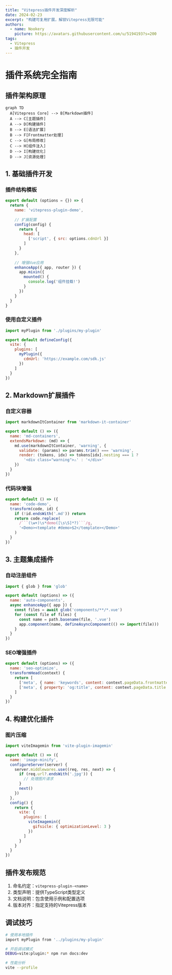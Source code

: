 ```yaml
---
title: "Vitepress插件开发深度解析"
date: 2024-02-23
excerpt: "构建可复用扩展，解锁Vitepress无限可能"
authors:
  - name: Nookery
    picture: https://avatars.githubusercontent.com/u/5194193?s=200
tags:
  - Vitepress
  - 插件开发
---
```


# 插件系统完全指南

## 插件架构原理
```mermaid
graph TD
  A[Vitepress Core] --> B[Markdown插件]
  A --> C[主题插件]
  A --> D[构建插件]
  B --> E[语法扩展]
  B --> F[Frontmatter处理]
  C --> G[布局修改]
  C --> H[组件注入]
  D --> I[构建优化]
  D --> J[资源处理]
```

## 1. 基础插件开发
### 插件结构模板
```javascript:plugins/my-plugin.js
export default (options = {}) => {
  return {
    name: 'vitepress-plugin-demo',
    
    // 扩展配置
    config(config) {
      return {
        head: [
          ['script', { src: options.cdnUrl }]
        ]
      }
    },
    
    // 增强Vue应用
    enhanceApp({ app, router }) {
      app.mixin({
        mounted() {
          console.log('组件挂载!')
        }
      })
    }
  }
}
```

### 使用自定义插件
```javascript:config.js
import myPlugin from './plugins/my-plugin'

export default defineConfig({
  vite: {
    plugins: [
      myPlugin({
        cdnUrl: 'https://example.com/sdk.js'
      })
    ]
  }
})
```

## 2. Markdown扩展插件
### 自定义容器
```javascript:plugins/md-containers.js
import markdownItContainer from 'markdown-it-container'

export default () => ({
  name: 'md-containers',
  extendsMarkdown: (md) => {
    md.use(markdownItContainer, 'warning', {
      validate: (params) => params.trim() === 'warning',
      render: (tokens, idx) => tokens[idx].nesting === 1 ? 
        '<div class="warning">⚠️' : '</div>'
    })
  }
})
```

### 代码块增强
```javascript:plugins/code-demo.js
export default () => ({
  name: 'code-demo',
  transform(code, id) {
    if (!id.endsWith('.md')) return
    return code.replace(
      /```(\w+)\s*demo([\s\S]*?)```/g,
      '<Demo><template #demo>$2</template></Demo>'
    )
  }
})
```

## 3. 主题集成插件
### 自动注册组件
```javascript:plugins/auto-components.js
import { glob } from 'glob'

export default (options) => ({
  name: 'auto-components',
  async enhanceApp({ app }) {
    const files = await glob('components/**/*.vue')
    for (const file of files) {
      const name = path.basename(file, '.vue')
      app.component(name, defineAsyncComponent(() => import(file)))
    }
  }
})
```

### SEO增强插件
```javascript:plugins/seo-optimize.js
export default (options) => ({
  name: 'seo-optimize',
  transformHead(context) {
    return [
      ['meta', { name: 'keywords', content: context.pageData.frontmatter.tags }],
      ['meta', { property: 'og:title', content: context.pageData.title }]
    ]
  }
})
```

## 4. 构建优化插件
### 图片压缩
```javascript:plugins/image-minify.js
import viteImagemin from 'vite-plugin-imagemin'

export default () => ({
  name: 'image-minify',
  configureServer(server) {
    server.middlewares.use((req, res, next) => {
      if (req.url?.endsWith('.jpg')) {
        // 处理图片请求
      }
      next()
    })
  },
  config() {
    return {
      vite: {
        plugins: [
          viteImagemin({
            gifsicle: { optimizationLevel: 3 }
          })
        ]
      }
    }
  }
})
```

## 插件发布规范
1. 命名约定：`vitepress-plugin-<name>`
2. 类型声明：提供TypeScript类型定义
3. 文档说明：包含使用示例和配置选项
4. 版本对齐：指定支持的Vitepress版本

## 调试技巧
```bash
# 使用本地插件
import myPlugin from '../plugins/my-plugin'

# 开启调试模式
DEBUG=vite:plugin:* npm run docs:dev

# 性能分析
vite --profile
``` 